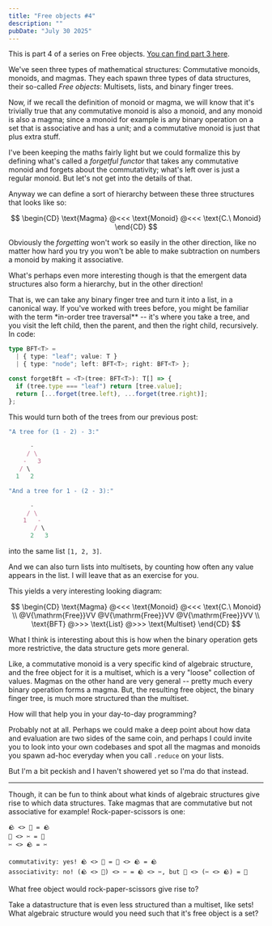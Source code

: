 ```yaml
---
title: "Free objects #4"
description: ""
pubDate: "July 30 2025"
---
```


This is part 4 of a series on Free objects.
[You can find part 3 here](/blog/2025-07-04-free-objects-3).

We've seen three types of mathematical structures: Commutative monoids, monoids, and magmas. They each spawn three types of data structures,
their so-called _Free objects_: Multisets, lists, and binary finger trees.

Now, if we recall the definition of monoid or magma, we will know that
it's trivially true that any commutative monoid is also a monoid, and any monoid is also a magma; since a monoid for example is any binary operation on a set that is associative and has a unit; and a commutative monoid is just
that plus extra stuff.

I've been keeping the maths fairly light but we could formalize this
by defining what's called a _forgetful functor_ that takes any
commutative monoid and forgets about the commutativity; what's left
over is just a regular monoid. But let's not get into the details
of that.

Anyway we can define a sort of hierarchy between these three
structures that looks like so:

$$
\begin{CD}
\text{Magma} @<<< \text{Monoid} @<<< \text{C.\ Monoid}
\end{CD}
$$

Obviously the _forgetting_ won't work so easily in the other direction, like
no matter how hard you try you won't be able to make subtraction
on numbers a monoid by making it associative.

What's perhaps even more interesting though is that the emergent
data structures also form a hierarchy, but in the other direction!

That is, we can take any binary finger tree and turn it into
a list, in a canonical way. If you've worked with trees before, you might
be familiar with the term \*in-order tree traversal\*\* -- it's where
you take a tree, and you visit the left child, then the parent, and then the right child, recursively. In code:

```ts
type BFT<T> =
  | { type: "leaf"; value: T }
  | { type: "node"; left: BFT<T>; right: BFT<T> };

const forgetBft = <T>(tree: BFT<T>): T[] => {
  if (tree.type === "leaf") return [tree.value];
  return [...forget(tree.left), ...forget(tree.right)];
};
```

This would turn both of the trees from our previous post:

```ts
"A tree for (1 - 2) - 3:"

      -
     / \
    -   3
   / \
  1   2

"And a tree for 1 - (2 - 3):"

      -
     / \
    1   -
       / \
      2   3
```

into the same list `[1, 2, 3]`.

And we can also turn lists into multisets, by counting how often
any value appears in the list. I will leave that as an exercise for you.

This yields a very interesting looking diagram:

$$
\begin{CD}
\text{Magma} @<<< \text{Monoid} @<<< \text{C.\ Monoid} \\
@V{\mathrm{Free}}VV @V{\mathrm{Free}}VV @V{\mathrm{Free}}VV \\
\text{BFT} @>>> \text{List} @>>> \text{Multiset}
\end{CD}
$$

What I think is interesting about this is how when the binary
operation gets more restrictive, the data structure gets
more general.

Like, a commutative monoid is a very specific kind of algebraic structure, and the free object for it is a multiset, which is a very "loose"
collection of values. Magmas on the other hand are very general --
pretty much every binary operation forms a magma. But, the resulting
free object, the binary finger tree, is much more structured than
the multiset.

How will that help you in your day-to-day programming?

Probably not at all. Perhaps we could make a deep point about how
data and evaluation are two sides of the same coin, and perhaps I
could invite you to look into your own codebases and spot all the magmas
and monoids you spawn ad-hoc everyday when you call `.reduce` on
your lists.

But I'm a bit peckish and I haven't showered yet so I'ma do that
instead.

---

Though, it can be fun to think about what kinds of algebraic
structures give rise to which data structures. Take magmas that
are commutative but not associative for example! Rock-paper-scissors
is one:

```
🪨 <> 📄 = 🪨
📄 <> ✂️ = 📄
✂️ <> 🪨 = ✂️

commutativity: yes! 🪨 <> 📄 = 📄 <> 🪨 = 🪨
associativity: no! (🪨 <> 📄) <> ✂️ = 🪨 <> ✂️, but 📄 <> (✂️ <> 🪨) = 📄
```

What free object would rock-paper-scissors give rise to?

Take a datastructure that is even less structured than a multiset,
like sets! What algebraic structure would you need such that it's
free object is a set?
